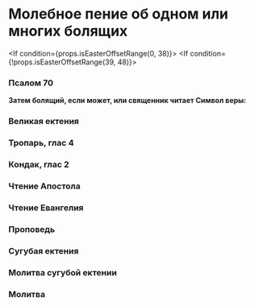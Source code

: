 
# Молебное пение об одном или многих болящих

<MdxLoader src="Shared/Vosglas" />

<If condition={props.isEasterOffsetRange(0, 38)}>
    <Then>
        <MdxLoader src="Shared/EasterTroparion3x" chitaetsa />
    </Then>
    <Else>
        <If condition={!props.isEasterOffsetRange(39, 48)}>
            <MdxLoader src="Shared/ParaklitChit" />
        </If>
    </Else>
</If>

<MdxLoader src="Shared/ObichnoeNachalo" />

### Псалом 70

<MdxLoader src="Shared/Psalm70" />

**Затем болящий, если может, или священник читает Символ веры:**

<MdxLoader src="Shared/SimvolVery" />

### Великая ектения

<MdxLoader src="MolebenBoliaschih/VelikayaEkteniya" />

### Тропарь, глас 4

<MdxLoader src="MolebenBoliaschih/Trop" />

### Кондак, глас 2

<MdxLoader src="MolebenBoliaschih/Kond" />

<MdxLoader src="MolebenBoliaschih/Prokimen" />

### Чтение Апостола

<div>
    <ReadingsForService readingsForService={{'': ['Иак. V, 10-16.']}} />
</div>

<MdxLoader src="MolebenBoliaschih/Alliluia" />

### Чтение Евангелия

<div>
    <ReadingsForService readingsForService={{'': ['Мф. VIII, 5-13.']}} />
</div>

<MdxLoader src="MolebenBoliaschih/SlavaTebeGospodi" />

### Проповедь

### Сугубая ектения

<MdxLoader src="MolebenBoliaschih/SugubayaEktenia" />

### Молитва сугубой ектении

<MdxLoader src="MolebenBoliaschih/MolitvaEktenia" />

### Молитва

<MdxLoader src="MolebenBoliaschih/Molitva" />

<MdxLoader src="MolebenBoliaschih/Otpust" />
